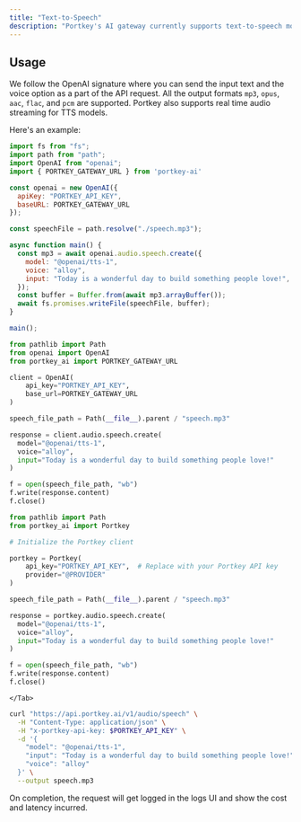 ```yaml
---
title: "Text-to-Speech"
description: "Portkey's AI gateway currently supports text-to-speech models on `OpenAI` and `Azure OpenAI`."
---
```


## Usage

We follow the OpenAI signature where you can send the input text and the voice option as a part of the API request. All the output formats `mp3`, `opus`, `aac`, `flac`, and `pcm` are supported. Portkey also supports real time audio streaming for TTS models.

Here's an example:

<Tabs>
  <Tab title="OpenAI NodeJS">

```js
import fs from "fs";
import path from "path";
import OpenAI from "openai";
import { PORTKEY_GATEWAY_URL } from 'portkey-ai'

const openai = new OpenAI({
  apiKey: "PORTKEY_API_KEY",
  baseURL: PORTKEY_GATEWAY_URL
});

const speechFile = path.resolve("./speech.mp3");

async function main() {
  const mp3 = await openai.audio.speech.create({
    model: "@openai/tts-1",
    voice: "alloy",
    input: "Today is a wonderful day to build something people love!",
  });
  const buffer = Buffer.from(await mp3.arrayBuffer());
  await fs.promises.writeFile(speechFile, buffer);
}

main();
```
  </Tab>
  <Tab title="OpenAI Python">

```py
from pathlib import Path
from openai import OpenAI
from portkey_ai import PORTKEY_GATEWAY_URL

client = OpenAI(
    api_key="PORTKEY_API_KEY",
    base_url=PORTKEY_GATEWAY_URL
)

speech_file_path = Path(__file__).parent / "speech.mp3"

response = client.audio.speech.create(
  model="@openai/tts-1",
  voice="alloy",
  input="Today is a wonderful day to build something people love!"
)

f = open(speech_file_path, "wb")
f.write(response.content)
f.close()
```
  </Tab>

 <Tab title="Python SDK">

```python
from pathlib import Path
from portkey_ai import Portkey

# Initialize the Portkey client

portkey = Portkey(
    api_key="PORTKEY_API_KEY",  # Replace with your Portkey API key
    provider="@PROVIDER"   
)

speech_file_path = Path(__file__).parent / "speech.mp3"

response = portkey.audio.speech.create(
  model="@openai/tts-1",
  voice="alloy",
  input="Today is a wonderful day to build something people love!"
)

f = open(speech_file_path, "wb")
f.write(response.content)
f.close()
```
    </Tab>
<Tab title="cURL">

```sh
curl "https://api.portkey.ai/v1/audio/speech" \
  -H "Content-Type: application/json" \
  -H "x-portkey-api-key: $PORTKEY_API_KEY" \
  -d '{
    "model": "@openai/tts-1",
    "input": "Today is a wonderful day to build something people love!",
    "voice": "alloy"
  }' \
  --output speech.mp3
```
  </Tab>
</Tabs>

On completion, the request will get logged in the logs UI and show the cost and latency incurred.
